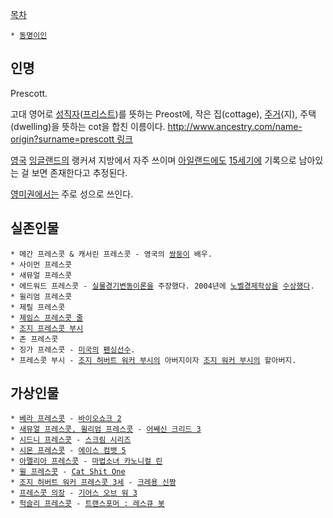 [[목차]]
 * [[동명이인]]

== 인명 ==
Prescott.

고대 영어로 [[성직자]]([[프리스트]])를 뜻하는 Preost에, 작은 집(cottage), [[주거#s-1|주거]](지), 주택(dwelling)을 뜻하는 cot을 합친 이름이다. [[http://www.ancestry.com/name-origin?surname=prescott 링크]]

[[영국]] [[잉글랜드]]의 랭커셔 지방에서 자주 쓰이며 [[아일랜드#s-1|아일랜드]]에도 [[15세기]]에 기록으로 남아있는 걸 보면 존재한다고 추정된다.

[[영어|영미권]]에서는 주로 성으로 쓰인다.

== 실존인물 ==
 * 메간 프레스콧 & 캐서린 프레스콧 - 영국의 [[쌍둥이]] 배우.
 * 사이먼 프레스콧
 * 새뮤얼 프레스콧
 * 에드워드 프레스콧 - [[실물경기변동이론]]을 주장했다. 2004년에 [[노벨경제학상]]을 [[노벨경제학상/수상자|수상했다]].
 * 윌리엄 프레스콧
 * 제릴 프레스콧
 * [[줄#s-4|제임스 프레스콧 줄]]
 * [[조지 부시#s-3|조지 프레스콧 부시]]
 * 존 프레스콧
 * 징가 프레스콧 - [[미국]]의 [[펜싱]]선수.
 * 프레스콧 부시 - [[조지 허버트 워커 부시]]의 아버지이자 [[조지 워커 부시]]의 할아버지.

== 가상인물 ==
 * [[베라 프레스콧]] - [[바이오쇼크 2]]
 * [[어쌔신 크리드 3/게임 관련 정보#s-2.2.2|새뮤얼 프레스콧, 윌리엄 프레스콧]] - [[어쌔신 크리드 3]]
 * [[시드니#s-2.2|시드니 프레스콧]] - [[스크림#s-1|스크림 시리즈]]
 * [[니콜라스 A. 앤더슨|시몬 프레스콧]] - [[에이스 컴뱃 5]]
 * [[마법소녀 카노니컬 린/등장인물#s-2.3|아멜리아 프레스콧]] - [[마법소녀 카노니컬 린]]
 * [[Cat Shit One#s-2.1|윌 프레스콧]] - [[Cat Shit One#s-2|Cat Shit One]]
 * [[카자마 토오루|조지 허버트 워커 프레스콧 3세]] - [[크레용 신짱]]
 * [[기어스 오브 워 3#s-6|프레스콧 의장]] - [[기어스 오브 워 3]]
 * [[트랜스포머 : 레스큐 봇#s-1.2.2|헉슬리 프레스콧]] - [[트랜스포머 : 레스큐 봇]]
